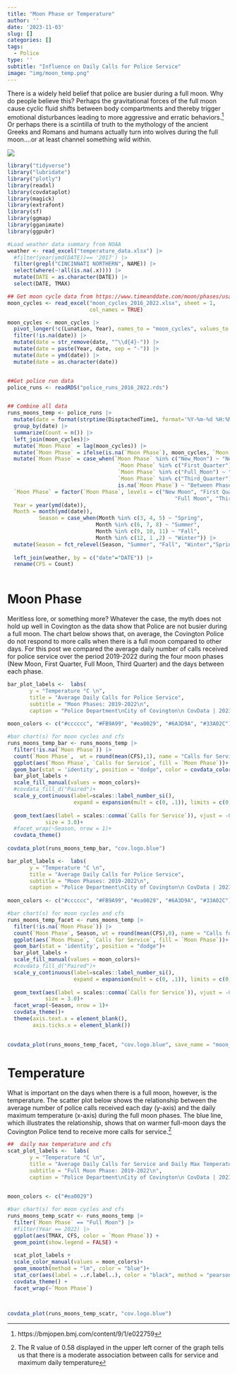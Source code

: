 ```yaml
---
title: "Moon Phase or Temperature"
author: ''
date: '2023-11-03'
slug: []
categories: []
tags:
  - Police
type: ''
subtitle: "Influence on Daily Calls for Police Service"
image: "img/moon_temp.png"
---
```


There is a widely held belief that police are busier during a full moon.  Why do people believe this? Perhaps the gravitational forces of the full moon cause cyclic fluid shifts between body compartments and thereby trigger emotional disturbances leading to more aggressive and erratic behaviors.^[https://bmjopen.bmj.com/content/9/1/e022759] Or perhaps there is a scintilla of truth to the mythology of the ancient Greeks and Romans and humans actually turn into wolves during the full moon....or at least channel something wild within.

![](full_wolf.gif)



```r

library("tidyverse")
library("lubridate")
library("plotly")
library(readxl)
library(covdataplot)
library(magick)
library(extrafont)
library(sf)
library(ggmap)
library(gganimate)
library(ggpubr)

#Load weather data summary from NOAA
weather <- read_excel("temperature_data.xlsx") |>
  #filter(year(ymd(DATE))== '2017') |>
  filter(grepl("CINCINNATI NORTHERN", NAME)) |>
  select(where(~!all(is.na(.x)))) |>
  mutate(DATE = as.character(DATE)) |>
  select(DATE, TMAX)

## Get moon cycle data from https://www.timeanddate.com/moon/phases/usa/cincinnati
moon_cycles <- read_excel("moon_cycles_2016_2022.xlsx", sheet = 1, 
                          col_names = TRUE)

moon_cycles <- moon_cycles |>
  pivot_longer(!c(Lunation, Year), names_to = "moon_cycles", values_to = "date") |>
  filter(!is.na(date)) |>
  mutate(date = str_remove(date, "^\\d{4}-")) |>
  mutate(date = paste(Year, date, sep = "-")) |>
  mutate(date = ymd(date)) |>
  mutate(date = as.character(date))


##Get police run data
police_runs <- readRDS("police_runs_2016_2022.rds")


## Combine all data
runs_moons_temp <- police_runs |>
  mutate(date = format(strptime(DisptachedTime1, format='%Y-%m-%d %H:%M:%S'), '%Y-%m-%d')) |>
  group_by(date) |>
  summarize(Count = n()) |>
  left_join(moon_cycles)|>
  mutate(`Moon Phase` = lag(moon_cycles)) |>
  mutate(`Moon Phase` = ifelse(is.na(`Moon Phase`), moon_cycles, `Moon Phase`)) |>
  mutate(`Moon Phase` = case_when(`Moon Phase` %in% c("New_Moon") ~ "New Moon",
                                   `Moon Phase` %in% c("First_Quarter") ~ "First Quarter",
                                   `Moon Phase` %in% c("Full_Moon") ~ "Full Moon",
                                   `Moon Phase` %in% c("Third_Quarter") ~ "Third Quarter",
                                   is.na(`Moon Phase`) ~ "Between Phases"),
  `Moon Phase` = factor(`Moon Phase`, levels = c("New Moon", "First Quarter",
                                                     "Full Moon", "Third Quarter", "Between Phases")),
  Year = year(ymd(date)),
  Month = month(ymd(date)),
          Season = case_when(Month %in% c(3, 4, 5) ~ "Spring",
                            Month %in% c(6, 7, 8) ~ "Summer",
                            Month %in% c(9, 10, 11) ~ "Fall",
                            Month %in% c(12, 1 ,2) ~ "Winter")) |>
  mutate(Season = fct_relevel(Season, "Summer", "Fall", "Winter","Spring")) |>
  
  left_join(weather, by = c("date"="DATE")) |>
  rename(CFS = Count)
  


```


# Moon Phase

Meritless lore, or something more? Whatever the case, the myth does not hold up well in Covington as the data show that Police are not busier during a full moon. The chart below shows that, on average, the Covington Police do not respond to more calls when there is a full moon compared to other days. For this post we compared the average daily number of calls received for police service over the period 2019-2022 during the four moon phases (New Moon, First Quarter, Full Moon, Third Quarter) and the days between each phase.       


```r

bar_plot_labels <-  labs( 
       y = "Temperature °C \n", 
       title = "Average Daily Calls for Police Service",
       subtitle = "Moon Phases: 2019-2022\n",
       caption = "Police Department\nCity of Covington\n CovData | 2023")
  
moon_colors <- c("#cccccc", "#FB9A99", "#ea0029", "#6A3D9A", "#33A02C")

#bar chart(s) for moon cycles and cfs
runs_moons_temp_bar <- runs_moons_temp |>
  filter(!is.na(`Moon Phase`)) |>
  count(`Moon Phase`,  wt = round(mean(CFS),1), name = "Calls for Service") |>
  ggplot(aes(`Moon Phase`, `Calls for Service`, fill = `Moon Phase`))+
  geom_bar(stat = 'identity', position = "dodge", color = covdata_color("covington.black"), show.legend = FALSE)+
  bar_plot_labels +
  scale_fill_manual(values = moon_colors)+
  #covdata_fill_d("Paired")+
  scale_y_continuous(label=scales::label_number_si(),
                     expand = expansion(mult = c(0, .1)), limits = c(0, 125), n.breaks = 6)+
  
  geom_text(aes(label = scales::comma(`Calls for Service`)), vjust = -0.5, position = position_dodge(0.9),
            size = 3.0)+
  #facet_wrap(~Season, nrow = 1)+
  covdata_theme()
 
covdata_plot(runs_moons_temp_bar, "cov.logo.blue")


```

```r

bar_plot_labels <-  labs( 
       y = "Temperature °C \n", 
       title = "Average Daily Calls for Police Service",
       subtitle = "Moon Phases: 2019-2022\n",
       caption = "Police Department\nCity of Covington\n CovData | 2023")
  
moon_colors <- c("#cccccc", "#FB9A99", "#ea0029", "#6A3D9A", "#33A02C")

#bar chart(s) for moon cycles and cfs
runs_moons_temp_facet <- runs_moons_temp |>
  filter(!is.na(`Moon Phase`)) |>
  count(`Moon Phase`, Season, wt = round(mean(CFS),0), name = "Calls for Service") |>
  ggplot(aes(`Moon Phase`, `Calls for Service`, fill = `Moon Phase`))+
  geom_bar(stat = 'identity', position = "dodge")+
  bar_plot_labels +
  scale_fill_manual(values = moon_colors)+
  #covdata_fill_d("Paired")+
  scale_y_continuous(label=scales::label_number_si(),
                     expand = expansion(mult = c(0, .1)), limits = c(0, 125), n.breaks = 6)+
  
  geom_text(aes(label = scales::comma(`Calls for Service`)), vjust = -0.5, position = position_dodge(0.9),
            size = 3.0)+
  facet_wrap(~Season, nrow = 1)+
  covdata_theme()+
  theme(axis.text.x = element_blank(),
        axis.ticks.x = element_blank())

 
covdata_plot(runs_moons_temp_facet, "cov.logo.blue", save_name = "moon_temp")


```


# Temperature

What is important on the days when there is a full moon, however, is the temperature.  The scatter plot below shows the relationship between the average number of police calls received each day (y-axis) and the daily maximum temperature (x-axis) during the full moon phases.  The blue line, which illustrates the relationship, shows that on warmer full-moon days the Covington Police tend to receive more calls for service.^[The R value of 0.58 displayed in the upper left corner of the graph tells us that there is a moderate association between calls for service and maximum daily temperature]

```r

##  daily max temperature and cfs
scat_plot_labels <-  labs( 
       y = "Temperature °C \n", 
       title = "Average Daily Calls for Service and Daily Max Temperature (TMAX)",
       subtitle = "Full Moon Phase: 2019-2022\n",
       caption = "Police Department\nCity of Covington\n CovData | 2023")

  
moon_colors <- c("#ea0029")

#bar chart(s) for moon cycles and cfs
runs_moons_temp_scatr <- runs_moons_temp |>
  filter(`Moon Phase` == "Full Moon") |>
  #filter(Year == 2022) |>
  ggplot(aes(TMAX, CFS, color = `Moon Phase`)) +
  geom_point(show.legend = FALSE) +
  
  scat_plot_labels +
  scale_color_manual(values = moon_colors)+
  geom_smooth(method = "lm", color = "blue")+
  stat_cor(aes(label = ..r.label..), color = "black", method = "pearson", label.x = 3)+
  covdata_theme() +
  facet_wrap(~`Moon Phase`)


 
covdata_plot(runs_moons_temp_scatr, "cov.logo.blue")


```








